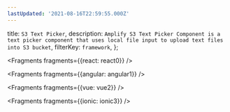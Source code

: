 ```yaml
---
lastUpdated: '2021-08-16T22:59:55.000Z'
---
```

  title: `S3 Text Picker`,
  description: `Amplify S3 Text Picker Component is a text picker component that uses local file input to upload text files into S3 bucket`,
  filterKey: `framework`,
};


<Fragments fragments={{react: react0}} />


<Fragments fragments={{angular: angular1}} />


<Fragments fragments={{vue: vue2}} />


<Fragments fragments={{ionic: ionic3}} />
